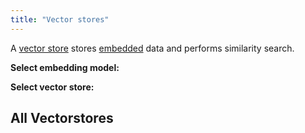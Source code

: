 ```yaml
---
title: "Vector stores"
---
```


A [vector store](/oss/concepts/vectorstores) stores [embedded](/oss/concepts/embedding_models) data and performs similarity search.

**Select embedding model:**

<EmbeddingTabs/>

**Select vector store:**

<VectorStoreTabs/>

<CategoryTable category="vectorstores" />

## All Vectorstores

<IndexTable />
